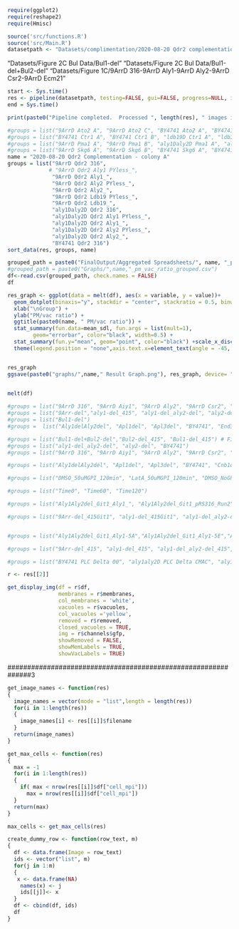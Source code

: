 
```r
require(ggplot2)
require(reshape2)
require(Hmisc)
```


```r
source('src/functions.R')
source('src/Main.R')
datasetpath <- "Datasets/complimentation/2020-08-20 Qdr2 complementation - colony A"

```

"Datasets/Figure 2C Bul Data/Bul1-del"
"Datasets/Figure 2C Bul Data/Bul1-del+Bul2-del"
"Datasets/Figure 1C/9ArrD 316-9ArrD Aly1-9ArrD Aly2-9ArrD Csr2-9ArrD Ecm21"

```r
start <- Sys.time()
res <- pipeline(datasetpath, testing=FALSE, gui=FALSE, progress=NULL, interactive = FALSE, 16, gfp_channel, 1000)
end = Sys.time()

print(paste0("Pipeline completed.  Processed ", length(res), " images in ", (end-start), " minutes."))
```

```r
#groups = list("9ArrD Ato2 A", "9ArrD Ato2 C", "BY4741 Ato2 A", "BY4741 Ato2 B", "ldb19D Ato2 A", "ldb19D Ato2 B")
#groups = list("BY4741 Ctr1 A", "BY4741 Ctr1 B", "ldb19D Ctr1 A", "ldb19D Ctr1 B", "9ArrD Ctr1 C", "9ArrD Ctr1 D")
#groups = list("9ArrD Pma1 A", "9ArrD Pma1 B", "aly1Daly2D Pma1 A", "aly1Daly2D Pma1 B", "BY4741 Pma1 A", "BY4741 Pma1 B", "ldb19D Pma1 A", "ldb19D Pma1 B")
#groups = list("9ArrD Skg6 A", "9ArrD Skg6 B", "BY4741 Skg6 A", "BY4741 Skg6 B", "ldb19D Skg6 A", "ldb19D Skg6 B")
name = "2020-08-20 Qdr2 Complementation - colony A"
groups = list("9ArrD Qdr2 316", 
             # "9ArrD Qdr2 Aly1 PYless_", 
              "9ArrD Qdr2 Aly1_", 
              "9ArrD Qdr2 Aly2 PYless_", 
              "9ArrD Qdr2 Aly2_",
              "9ArrD Qdr2 Ldb19 PYless_",
              "9ArrD Qdr2 Ldb19_", 
              "aly1Daly2D Qdr2 316",
              "aly1Daly2D Qdr2 Aly1 PYless_",
              "aly1Daly2D Qdr2 Aly1_",
              "aly1Daly2D Qdr2 Aly2 PYless_",
              "aly1Daly2D Qdr2 Aly2_",
              "BY4741 Qdr2 316")
sort_data(res, groups, name)
```


```r

grouped_path = paste0("FinalOutput/Aggregated Spreadsheets/", name, "_pm_vac_ratio_grouped.csv")
#grouped_path = paste0("Graphs/",name,"_pm_vac_ratio_grouped.csv")
df<-read.csv(grouped_path, check.names = FALSE)
df

```
```r
res_graph <- ggplot(data = melt(df), aes(x = variable, y = value))+
  geom_dotplot(binaxis="y", stackdir = "center", stackratio = 0.5, binwidth=0.01, alpha=0.5, aes(color=variable), dotsize = 1.5) + 
  xlab("\nGroup") + 
  ylab("PM/vac ratio") + 
  ggtitle(paste0(name, " PM/vac ratio")) +
  stat_summary(fun.data=mean_sdl, fun.args = list(mult=1), 
        geom="errorbar", color="black", width=0.5) +
  stat_summary(fun.y="mean", geom="point", color="black") +scale_x_discrete() + 
  theme(legend.position = "none",axis.text.x=element_text(angle = -45, hjust = 0))


res_graph
ggsave(paste0("graphs/",name," Result Graph.png"), res_graph, device= "png", limitsize = FALSE)
  
```

```r
melt(df)
```


```r
#groups = list("9ArrD 316", "9ArrD Aiy1", "9ArrD Aly2", "9ArrD Csr2", "9ArrD Ecm21", "9ArrD Ldb19", "9ArrD Rod1", "9ArrD Rog3", "9ArrD Ylr392c", "9ArrDYgr068c")
#groups = list("9Arr-del","aly1-del_415", "aly1-del_aly2-del", "aly2-del_415","BY4741") #Figure 2C 
#groups = list("Bul1-del")
#groups =  list("Aly1delAly2del", "Apl1del", "Apl3del", "BY4741", "End3del", "Vrp1del")

#groups = list("Bul1-del+Bul2-del","Bul2-del_415", "Bul1-del_415") # Figure 2C Bul Data
#groups = list("aly1-del_aly2-del", "aly2-del", "BY4741")
#groups = list("9ArrD 316", "9ArrD Aiy1", "9ArrD Aly2", "9ArrD Csr2", "9ArrD Ecm21", "9ArrD Ldb19", "9ArrD Rod1", "9ArrD Rog3", "9ArrD Ylr392c", "9ArrDYgr068c")

#groups = list("Aly1delAly2del", "Apl1del", "Apl3del", "BY4741", "Cnb1del", "End3del", "Vrp1del") #Figure 5C

#groups = list("DMSO_50uMGPI_120min", "LatA_50uMGPI_120min", "DMSO_NoGPI", "LatA_NoGPI")  #Figure 5E

#groups = list("Time0", "Time60", "Time120")

#groups = list("Aly1Aly2del_Git1_Aly1_", "Aly1Aly2del_Git1_pRS316_Run2", "BY4741_Git1_pRS316") #Figure 6C Aly1 or Aly2 or 7C

#groups = list("9Arr-del_415Git1", "aly1-del_415Git1", "aly1-del_aly2-del_415Git1", "aly2-del_415Git1", "Bul1-del_415Git1", "Bul1-del+Bul2-del_415Git1", "Bul2-del_415Git1", "BY4741(2)_415Git1", "BY4741_415Git1")


#groups = list("Aly1Aly2del_Git1_Aly1-5A","Aly1Aly2del_Git1_Aly1-5E","Aly1Aly2del_Git1_Aly1-AAAAAA","Aly1Aly2del_Git1_Aly1-PILKIN", "Aly1Aly2del_Git1_Aly1-PVIVIT")

#groups = list("9Arr-del_415", "aly1-del_415", "aly1-del_aly2-del_415", "aly2-del_415", "Bul1-del_415", "Bul1-del+Bul2-del_415", "Bul2-del_415", "BY4741(2)", "BY4741_415")

#groups = list("BY4741 PLC Delta 00", "aly1aly2D PLC Delta CMAC", "aly1D PLC Delta CMAC", "aly1D PLC Delta GPI CMAC","aly1Daly2D PLC Delta GPI CMAC", "aly2D PLC Delta CMAC", "aly2D PLC Delta GPI CMAC","By4741 PLC Delta GPI CMAC")
```




```r
r <- res[[2]]
```


```r
get_display_img(df = r$df,
                membranes = r$membranes, 
                col_membranes = 'white', 
                vacuoles = r$vacuoles, 
                col_vacuoles ='yellow', 
                removed = r$removed,
                closed_vacuoles = TRUE, 
                img = r$channels$gfp, 
                showRemoved = FALSE, 
                showMemLabels = TRUE, 
                showVacLabels = TRUE)
```





##############################################################3



```r
get_image_names <- function(res)
{
  image_names = vector(mode = "list",length = length(res))
  for(i in 1:length(res))
  {
    image_names[i] <- res[[i]]$filename
  }
  return(image_names)
}
```




```r
get_max_cells <- function(res)
{
  max = -1
  for(i in 1:length(res))
  {
    if( max < nrow(res[[i]]$df["cell_mpi"]))
      max = nrow(res[[i]]$df["cell_mpi"])
  }
  return(max)
}

```


```r
max_cells <- get_max_cells(res)

```

```r
create_dummy_row <- function(row_text, m)
{
  df <- data.frame(Image = row_text)
  ids <- vector("list", m)
  for(j in 1:m)
  {
   x <- data.frame(NA)
    names(x) <- j
    ids[[j]]<- x
  }
  df <- cbind(df, ids)
  df
}
```



